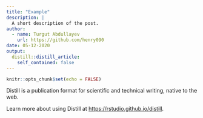 ```yaml
---
title: "Example"
description: |
  A short description of the post.
author:
  - name: Turgut Abdullayev
    url: https://github.com/henry090
date: 05-12-2020
output:
  distill::distill_article:
    self_contained: false
---
```


```r
knitr::opts_chunk$set(echo = FALSE)
```

Distill is a publication format for scientific and technical writing, native to the web.

Learn more about using Distill at <https://rstudio.github.io/distill>.

